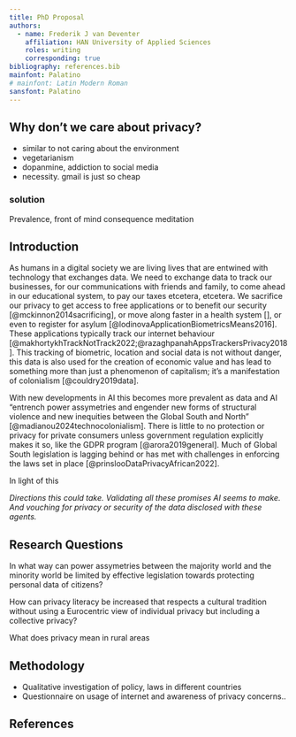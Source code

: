 ```yaml
---
title: PhD Proposal
authors:
  - name: Frederik J van Deventer
    affiliation: HAN University of Applied Sciences
    roles: writing
    corresponding: true
bibliography: references.bib
mainfont: Palatino
# mainfont: Latin Modern Roman
sansfont: Palatino
---
```


## Why don't we care about privacy?

- similar to not caring about the environment
- vegetarianism
- dopanmine, addiction to social media
- necessity. gmail is just so cheap
  
### solution

Prevalence, front of mind consequence meditation

## Introduction

As humans in a digital society we are living lives that are entwined with technology that exchanges data. We need to exchange data to track our businesses, for our communications with friends and family, to come ahead in our educational system, to pay our taxes etcetera, etcetera. We sacrifice our privacy to get access to free applications or to benefit our security [@mckinnon2014sacrificing], or move along faster in a health system [], or even to register for asylum [@lodinovaApplicationBiometricsMeans2016]. These applications typically track our internet behaviour [@makhortykhTrackNotTrack2022;@razaghpanahAppsTrackersPrivacy2018]. This tracking of biometric, location and social data is not without danger, this data is also used for the creation of economic value and has lead to something more than just a phenomenon of capitalism; it's a manifestation of colonialism [@couldry2019data].

With new developments in AI this becomes more prevalent as data and AI "entrench power assymetries and engender new forms of structural violence and new inequities between the Global South and North" [@madianou2024technocolonialism]. There is little to no protection or privacy for private consumers unless government regulation explicitly makes it so, like the GDPR program [@arora2019general]. Much of Global South legislation is lagging behind or has met with challenges in enforcing the laws set in place [@prinslooDataPrivacyAfrican2022]. 

In light of this

_Directions this could take. Validating all these promises AI seems to make. And vouching for privacy or security of the data disclosed with these agents._

<!-- Third parties are becoming an integral part of government policy to deal with the process of data collection and analysis [@johnson2023owns]. -->
<!-- 
> Most countries outside the West have lax or no privacy laws (Taylor, Floridi, and van der Sloot 2016). Brazil passed its first privacy laws in 2014, while India passed some in 2017. - [@arora2019general]

__governance__ __legislation__ -->



## Research Questions

In what way can power assymetries between the majority world and the minority world be limited by effective legislation towards protecting personal data of citizens?

How can privacy literacy be increased that respects a cultural tradition without using a Eurocentric view of individual privacy but including a collective privacy?

What does privacy mean in rural areas


## Methodology

- Qualitative investigation of policy, laws in different countries
- Questionnaire on usage of internet and awareness of privacy concerns..


## References
